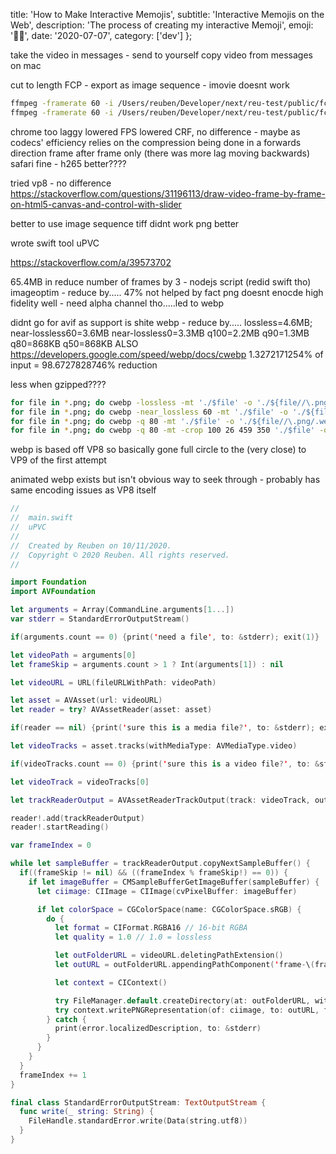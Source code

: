 

  title: 'How to Make Interactive Memojis',
  subtitle: 'Interactive Memojis on the Web',
  description: 'The process of creating my interactive Memoji',
  emoji: '👦🏻',
  date: '2020-07-07',
  category: ['dev']
};

take the video in messages - send to yourself
copy video from messages on mac

cut to length
FCP - export as image sequence - imovie doesnt work

```bash ZSH
ffmpeg -framerate 60 -i /Users/reuben/Developer/next/reu-test/public/fcp/me-cut/frame-%06d.tiff -c:v libvpx-vp9 -pix_fmt yuva420p -speed 0 -crf 16 -an /Users/reuben/Developer/next/reu-test/public/me-cut.webm
ffmpeg -framerate 60 -i /Users/reuben/Developer/next/reu-test/public/fcp/me-cut/frame-%06d.tiff -c:v libvpx-vp9 -pix_fmt yuva420p -speed 0 -lossless 1 -an /Users/reuben/Developer/next/reu-test/public/me-cut.webm
```


chrome too laggy lowered FPS lowered CRF, no difference - maybe as codecs' efficiency relies on the compression being done in a forwards direction frame after frame only (there was more lag moving backwards)
safari fine - h265 better????

tried vp8 - no difference
https://stackoverflow.com/questions/31196113/draw-video-frame-by-frame-on-html5-canvas-and-control-with-slider


better to use image sequence tiff didnt work png better


wrote swift tool uPVC

https://stackoverflow.com/a/39573702

65.4MB in
reduce number of frames by 3 - nodejs script (redid swift tho)
imageoptim - reduce by..... 47% not helped by fact png doesnt enocde high fidelity well - need alpha channel tho.....led to webp

didnt go for avif as support is shite
webp - reduce by..... lossless=4.6MB; near-lossless60=3.6MB near-lossless0=3.3MB q100=2.2MB q90=1.3MB q80=868KB q50=868KB ALSO
https://developers.google.com/speed/webp/docs/cwebp
1.3272171254% of input = 98.6727828746% reduction

less when gzipped????

```bash ZSH
for file in *.png; do cwebp -lossless -mt './$file' -o './${file//\.png/.webp}'; done
for file in *.png; do cwebp -near_lossless 60 -mt './$file' -o './${file//\.png/.webp}'; done
for file in *.png; do cwebp -q 80 -mt './$file' -o './${file//\.png/.webp}'; done
for file in *.png; do cwebp -q 80 -mt -crop 100 26 459 350 './$file' -o './${file//\.png/.webp}'; done
```


webp is based off VP8 so basically gone full circle to the (very close) to VP9 of the first attempt

animated webp exists but isn't obvious way to seek through - probably has same encoding issues as VP8 itself


```swift Swift
//
//  main.swift
//  uPVC
//
//  Created by Reuben on 10/11/2020.
//  Copyright © 2020 Reuben. All rights reserved.
//

import Foundation
import AVFoundation

let arguments = Array(CommandLine.arguments[1...])
var stderr = StandardErrorOutputStream()

if(arguments.count == 0) {print('need a file', to: &stderr); exit(1)}

let videoPath = arguments[0]
let frameSkip = arguments.count > 1 ? Int(arguments[1]) : nil

let videoURL = URL(fileURLWithPath: videoPath)

let asset = AVAsset(url: videoURL)
let reader = try? AVAssetReader(asset: asset)

if(reader == nil) {print('sure this is a media file?', to: &stderr); exit(1)}

let videoTracks = asset.tracks(withMediaType: AVMediaType.video)

if(videoTracks.count == 0) {print('sure this is a video file?', to: &stderr); exit(1)}

let videoTrack = videoTracks[0]

let trackReaderOutput = AVAssetReaderTrackOutput(track: videoTrack, outputSettings:[String(kCVPixelBufferPixelFormatTypeKey): NSNumber(value: kCVPixelFormatType_32BGRA)])

reader!.add(trackReaderOutput)
reader!.startReading()

var frameIndex = 0

while let sampleBuffer = trackReaderOutput.copyNextSampleBuffer() {
  if((frameSkip != nil) && ((frameIndex % frameSkip!) == 0)) {
    if let imageBuffer = CMSampleBufferGetImageBuffer(sampleBuffer) {
      let ciimage: CIImage = CIImage(cvPixelBuffer: imageBuffer)

      if let colorSpace = CGColorSpace(name: CGColorSpace.sRGB) {
        do {
          let format = CIFormat.RGBA16 // 16-bit RGBA
          let quality = 1.0 // 1.0 = lossless

          let outFolderURL = videoURL.deletingPathExtension()
          let outURL = outFolderURL.appendingPathComponent('frame-\(frameIndex).png')

          let context = CIContext()

          try FileManager.default.createDirectory(at: outFolderURL, withIntermediateDirectories: true, attributes: nil)
          try context.writePNGRepresentation(of: ciimage, to: outURL, format: format, colorSpace: colorSpace, options: [kCGImageDestinationLossyCompressionQuality as CIImageRepresentationOption: quality])
        } catch {
          print(error.localizedDescription, to: &stderr)
        }
      }
    }
  }
  frameIndex += 1
}

final class StandardErrorOutputStream: TextOutputStream {
  func write(_ string: String) {
    FileHandle.standardError.write(Data(string.utf8))
  }
}
```
